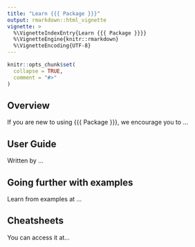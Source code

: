```yaml
---
title: "Learn {{{ Package }}}"
output: rmarkdown::html_vignette
vignette: >
  %\VignetteIndexEntry{Learn {{{ Package }}}}
  %\VignetteEngine{knitr::rmarkdown}
  %\VignetteEncoding{UTF-8}
---
```


```r
knitr::opts_chunk$set(
  collapse = TRUE,
  comment = "#>"
)
```

## Overview

If you are new to using {{{ Package }}}, we encourage you to ...

## User Guide

Written by ...

## Going further with examples

Learn from examples at ...

## Cheatsheets

You can access it at... 

